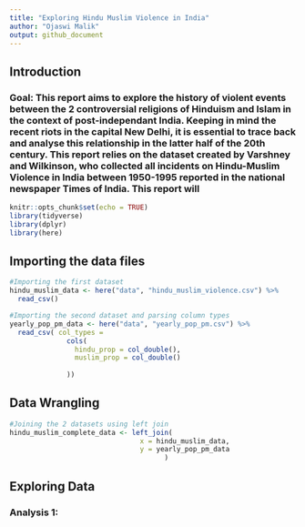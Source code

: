 ```yaml
---
title: "Exploring Hindu Muslim Violence in India"
author: "Ojaswi Malik"
output: github_document
---
```


## Introduction

### Goal: This report aims to explore the history of violent events between the 2 controversial religions of Hinduism and Islam in the context of post-independant India. Keeping in mind the recent riots in the capital New Delhi, it is essential to trace back and analyse this relationship in the latter half of the 20th century. This report relies on the dataset created by Varshney and Wilkinson, who collected all incidents on Hindu-Muslim Violence in India between 1950-1995 reported in the national newspaper Times of India. This report will 




```r
knitr::opts_chunk$set(echo = TRUE)
library(tidyverse)
library(dplyr)
library(here)
```

## Importing the data files

```r
#Importing the first dataset
hindu_muslim_data <- here("data", "hindu_muslim_violence.csv") %>%
  read_csv()

#Importing the second dataset and parsing column types
yearly_pop_pm_data <- here("data", "yearly_pop_pm.csv") %>%
  read_csv( col_types = 
              cols(
                hindu_prop = col_double(),
                muslim_prop = col_double()
          
              ))
```

## Data Wrangling

``` r
#Joining the 2 datasets using left join
hindu_muslim_complete_data <- left_join(
                                x = hindu_muslim_data, 
                                y = yearly_pop_pm_data
                                      )

```

## Exploring Data

### Analysis 1: 

```r

```

